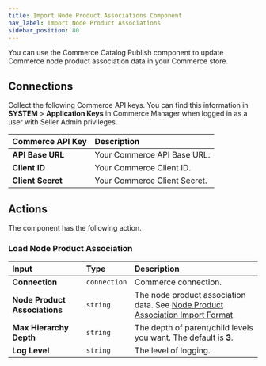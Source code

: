 ```yaml
---
title: Import Node Product Associations Component
nav_label: Import Node Product Associations
sidebar_position: 80
---
```


You can use the Commerce Catalog Publish component to update Commerce node product association data in your Commerce store.

## Connections

Collect the following Commerce API keys. You can find this information in **SYSTEM** > **Application Keys** in Commerce Manager when logged in as a user with Seller Admin privileges.

| Commerce API Key | Description                            |
|:------------------------------------|:---------------------------------------|
| **API Base URL**                    | Your Commerce API Base URL. |
| **Client ID**                       | Your Commerce Client ID. |
| **Client Secret**                   | Your Commerce Client Secret. |

## Actions

The component has the following action.

### Load Node Product Association

| Input | Type | Description |
|:--- |:--- | :--- | 
| **Connection**  | `connection` | Commerce connection. | 
| **Node Product Associations** | `string` | The node product association data. See [Node Product Association Import Format](/docs/composer/integration-hub/store-management/node-product-association#node-product-association-import-integration-file-format). | 
| **Max Hierarchy Depth** | `string` | The depth of parent/child levels you want. The default is **3**. | 
| **Log Level** | `string` | The level of logging. | 
